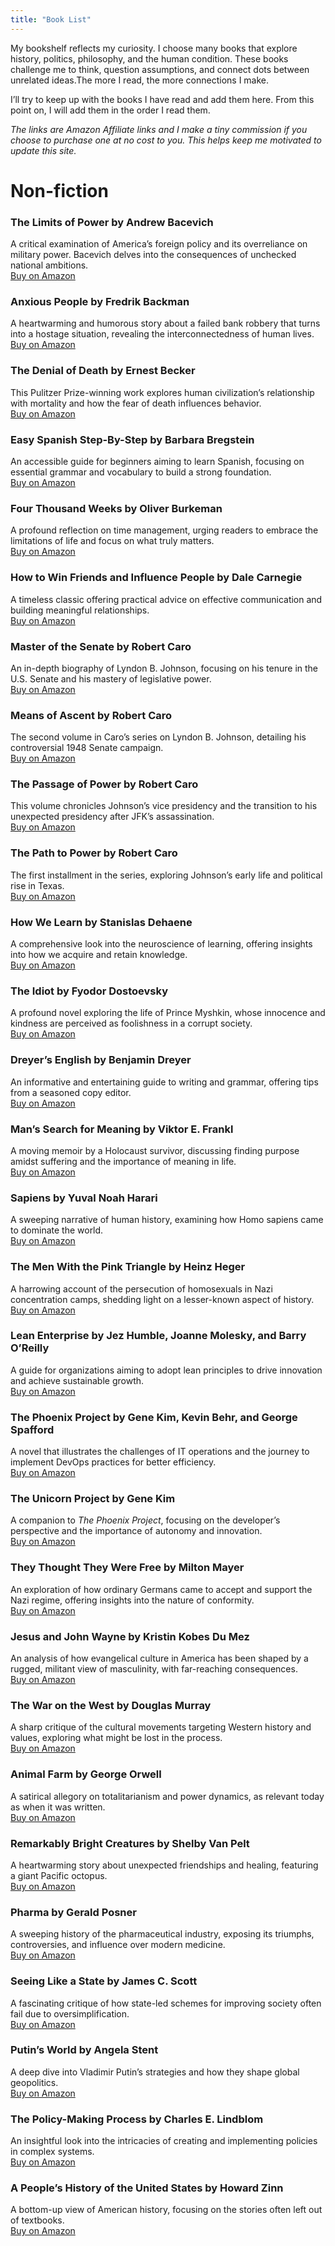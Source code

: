 ```yaml
---
title: "Book List"
---
```


My bookshelf reflects my curiosity. I choose many books that explore history, politics, philosophy, and the human condition. These books challenge me to think, question assumptions, and connect dots between unrelated ideas.The more I read, the more connections I make.

I'll try to keep up with the books I have read and add them here. From this point on, I will add them in the order I read them.

*The links are Amazon Affiliate links and I make a tiny commission if you choose to purchase one at no cost to you. This helps keep me motivated to update this site.*

# Non-fiction

### **The Limits of Power** by Andrew Bacevich

A critical examination of America's foreign policy and its overreliance on military power. Bacevich delves into the consequences of unchecked national ambitions.\
[Buy on Amazon](https://www.amazon.com/Limits-Power-End-American-Exceptionalism/dp/0805088156?tag=hatro-20)

### **Anxious People** by Fredrik Backman

A heartwarming and humorous story about a failed bank robbery that turns into a hostage situation, revealing the interconnectedness of human lives.\
[Buy on Amazon](https://www.amazon.com/Anxious-People-Novel-Fredrik-Backman/dp/1501160834?tag=hatro-20)

### **The Denial of Death** by Ernest Becker

This Pulitzer Prize-winning work explores human civilization's relationship with mortality and how the fear of death influences behavior.\
[Buy on Amazon](https://www.amazon.com/Denial-Death-Ernest-Becker/dp/0684832402?tag=hatro-20)

### **Easy Spanish Step-By-Step** by Barbara Bregstein

An accessible guide for beginners aiming to learn Spanish, focusing on essential grammar and vocabulary to build a strong foundation.\
[Buy on Amazon](https://www.amazon.com/Easy-Spanish-Step-Step/dp/0071463380?tag=hatro-20)

### **Four Thousand Weeks** by Oliver Burkeman

A profound reflection on time management, urging readers to embrace the limitations of life and focus on what truly matters.\
[Buy on Amazon](https://www.amazon.com/Four-Thousand-Weeks-Management-Mortals/dp/0374159122?tag=hatro-20)

### **How to Win Friends and Influence People** by Dale Carnegie

A timeless classic offering practical advice on effective communication and building meaningful relationships.\
[Buy on Amazon](https://www.amazon.com/How-Win-Friends-Influence-People/dp/0671027034?tag=hatro-20)

### **Master of the Senate** by Robert Caro

An in-depth biography of Lyndon B. Johnson, focusing on his tenure in the U.S. Senate and his mastery of legislative power.\
[Buy on Amazon](https://www.amazon.com/Master-Senate-Years-Lyndon-Johnson/dp/0394720954?tag=hatro-20)

### **Means of Ascent** by Robert Caro

The second volume in Caro's series on Lyndon B. Johnson, detailing his controversial 1948 Senate campaign.\
[Buy on Amazon](https://www.amazon.com/Means-Ascent-Years-Lyndon-Johnson/dp/067973371X?tag=hatro-20)

### **The Passage of Power** by Robert Caro

This volume chronicles Johnson's vice presidency and the transition to his unexpected presidency after JFK's assassination.\
[Buy on Amazon](https://www.amazon.com/Passage-Power-Years-Lyndon-Johnson/dp/0375713255?tag=hatro-20)

### **The Path to Power** by Robert Caro

The first installment in the series, exploring Johnson's early life and political rise in Texas.\
[Buy on Amazon](https://www.amazon.com/Path-Power-Years-Lyndon-Johnson/dp/0679729453?tag=hatro-20)

### **How We Learn** by Stanislas Dehaene

A comprehensive look into the neuroscience of learning, offering insights into how we acquire and retain knowledge.\
[Buy on Amazon](https://www.amazon.com/How-We-Learn-Why-Brains/dp/0525559886?tag=hatro-20)

### **The Idiot** by Fyodor Dostoevsky

A profound novel exploring the life of Prince Myshkin, whose innocence and kindness are perceived as foolishness in a corrupt society.\
[Buy on Amazon](https://www.amazon.com/Idiot-Fyodor-Dostoevsky/dp/014044792X?tag=hatro-20)

### **Dreyer's English** by Benjamin Dreyer

An informative and entertaining guide to writing and grammar, offering tips from a seasoned copy editor.\
[Buy on Amazon](https://www.amazon.com/Dreyers-English-Ultimate-Companion-Writing/dp/0812995708?tag=hatro-20)

### **Man's Search for Meaning** by Viktor E. Frankl

A moving memoir by a Holocaust survivor, discussing finding purpose amidst suffering and the importance of meaning in life.\
[Buy on Amazon](https://www.amazon.com/Mans-Search-Meaning-Viktor-Frankl/dp/080701429X?tag=hatro-20)

### **Sapiens** by Yuval Noah Harari

A sweeping narrative of human history, examining how Homo sapiens came to dominate the world.\
[Buy on Amazon](https://www.amazon.com/Sapiens-Humankind-Yuval-Noah-Harari/dp/0062316095?tag=hatro-20)

### **The Men With the Pink Triangle** by Heinz Heger

A harrowing account of the persecution of homosexuals in Nazi concentration camps, shedding light on a lesser-known aspect of history.\
[Buy on Amazon](https://www.amazon.com/Men-Pink-Triangle-Heinz-Heger/dp/1555830064?tag=hatro-20)

### **Lean Enterprise** by Jez Humble, Joanne Molesky, and Barry O'Reilly

A guide for organizations aiming to adopt lean principles to drive innovation and achieve sustainable growth.\
[Buy on Amazon](https://www.amazon.com/Lean-Enterprise-Performance-Organizations-High-Performance/dp/1449368425?tag=hatro-20)

### **The Phoenix Project** by Gene Kim, Kevin Behr, and George Spafford

A novel that illustrates the challenges of IT operations and the journey to implement DevOps practices for better efficiency.\
[Buy on Amazon](https://www.amazon.com/Phoenix-Project-DevOps-Helping-Business/dp/1942788290?tag=hatro-20)

### **The Unicorn Project** by Gene Kim

A companion to *The Phoenix Project*, focusing on the developer's perspective and the importance of autonomy and innovation.\
[Buy on Amazon](https://www.amazon.com/Unicorn-Project-Developers-Disruption-Thriving/dp/1942788762?tag=hatro-20)

### **They Thought They Were Free** by Milton Mayer

An exploration of how ordinary Germans came to accept and support the Nazi regime, offering insights into the nature of conformity.\
[Buy on Amazon](https://www.amazon.com/They-Thought-Were-Free-Germans/dp/022652583X?tag=hatro-20)

### **Jesus and John Wayne** by Kristin Kobes Du Mez

An analysis of how evangelical culture in America has been shaped by a rugged, militant view of masculinity, with far-reaching consequences.\
[Buy on Amazon](https://www.amazon.com/Jesus-John-Wayne-Evangelicals-Corrupted/dp/163149905X?tag=hatro-20)

### **The War on the West** by Douglas Murray

A sharp critique of the cultural movements targeting Western history and values, exploring what might be lost in the process.\
[Buy on Amazon](https://www.amazon.com/War-West-Douglas-Murray/dp/0063162024?tag=hatro-20)

### **Animal Farm** by George Orwell

A satirical allegory on totalitarianism and power dynamics, as relevant today as when it was written.\
[Buy on Amazon](https://www.amazon.com/Animal-Farm-George-Orwell/dp/0451526341?tag=hatro-20)

### **Remarkably Bright Creatures** by Shelby Van Pelt

A heartwarming story about unexpected friendships and healing, featuring a giant Pacific octopus.\
[Buy on Amazon](https://www.amazon.com/Remarkably-Bright-Creatures-Shelby-Pelt/dp/0063204150?tag=hatro-20)

### **Pharma** by Gerald Posner

A sweeping history of the pharmaceutical industry, exposing its triumphs, controversies, and influence over modern medicine.\
[Buy on Amazon](https://www.amazon.com/Pharma-Greed-Lies-Poisoning-America/dp/1501151897?tag=hatro-20)

### **Seeing Like a State** by James C. Scott

A fascinating critique of how state-led schemes for improving society often fail due to oversimplification.\
[Buy on Amazon](https://www.amazon.com/Seeing-Like-State-Certain-Condition/dp/0300078153?tag=hatro-20)

### **Putin's World** by Angela Stent

A deep dive into Vladimir Putin’s strategies and how they shape global geopolitics.\
[Buy on Amazon](https://www.amazon.com/Putins-World-Russia-Against-West/dp/1455533018?tag=hatro-20)

### **The Policy-Making Process** by Charles E. Lindblom

An insightful look into the intricacies of creating and implementing policies in complex systems.\
[Buy on Amazon](https://www.amazon.com/Policy-Making-Process-Charles-E-Lindblom/dp/0136813820?tag=hatro-20)

### **A People's History of the United States** by Howard Zinn

A bottom-up view of American history, focusing on the stories often left out of textbooks.\
[Buy on Amazon](https://www.amazon.com/Peoples-History-United-States/dp/0062397346?tag=hatro-20)
